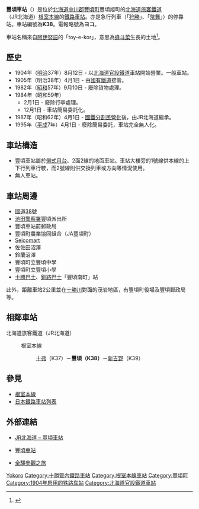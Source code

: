 {{noteTA
|T=zh-tw:豐頃車站;zh-hk:豐頃站;
|1=zh-tw:豐頃車站;zh-hk:豐頃站;
|2=zh-tw:十弗車站;zh-hk:十弗站;
|3=zh-tw:新吉野車站;zh-hk:新吉野站;
}}
{{日本車站資訊
|公司色 = #2cb431
|文字色 = 
|站名 = 豐頃車站
|圖片 = File:Toyokoro-STA.jpg
|pxl = 240px
|圖片說明 = 车站大楼（2021年5月）
|日文原名 = 豊頃
|平假名 = とよころ
|羅馬拼音 = Toyokoro
|副站名 = 
|前一站 = K37 [[十弗車站|十弗]]
|前一站距離 = 5.4
|後一站距離 = 7.1
|後一站 = [[新吉野車站|新吉野]] K39
|電報略號 = ヨコ
|車站編號 = {{車站編號c|#8cc63e|K38}}
|停站路線數 = 
|所屬公司 = [[File:JR_logo_(hokkaido).svg|23px]][[北海道旅客鐵道|北海道旅客鐵道]]（JR北海道）
|所屬路線 = {{color|#8cc63e|■}}[[根室本線|根室本線]]
|距離 = 218.2
|起點站 = [[瀧川車站|瀧川]]
|所在地 = [[北海道|北海道]][[中川郡_(十勝支廳)|中川郡]][[豐頃町|豐頃町]]豐頃旭町
|車站構造 = [[地面車站|地面車站]]
|月台配置 = 2面2線
|啟用年月日 = [[1904年|1904年]]（[[明治|明治]]37年）[[8月12日|8月12日]]
|廢站年月日 = 
|乘客人數 = 
|上下車人次 = 40
|統計年度 = 2014年
|轉車 = 
|備註 = [[無人車站|無人車站]]
|全寬備註 = 
}}

'''豐頃車站'''（{{jpn|j=豊頃駅|hg=とよころえき|rm=Toyokoro eki|f=y}}）是位於[[北海道|北海道]][[中川郡_(十勝支廳)|中川郡]][[豐頃町|豐頃町]]豐頃旭町的[[北海道旅客鐵道|北海道旅客鐵道]]（JR北海道）[[根室本線|根室本線]]的[[鐵路車站|鐵路車站]]。亦是急行列車（「[[狩勝_(列車)|狩勝]]」、「[[大空_(列車)|幣舞]]」）的停靠站。車站編號為'''K38'''。電報略號為'''ヨコ'''。

車站名稱來自[[阿伊努語|阿伊努語]]的「toy-e-kor」，意思為[[蜂斗菜|蜂斗菜]]生長的土地<ref>{{Cite web|url=http://www.pref.hokkaido.lg.jp/ks/ass/grp/8190P.pdf|title=アイヌ語地名リスト|accessdate=2017-08-17|author=北海道庁|date=|publisher=北海道庁|archive-date=2018-04-17|archive-url=https://web.archive.org/web/20180417012730/http://www.pref.hokkaido.lg.jp/ks/ass/grp/8190P.pdf|dead-url=no}}</ref>。

== 歷史 ==
* 1904年（[[明治|明治]]37年）8月12日 - 以[[北海道官設鐵道|北海道官設鐵道]]車站開始營業。一般車站。
* 1905年（明治38年）4月1日 - 由[[日本國有鐵道|國有鐵道]]接管。
* 1982年（[[昭和|昭和]]57年）9月10日 - 廢除貨物處理。
* 1984年（昭和59年）
** 2月1日 - 廢除行李處理。
** 12月1日 - 車站簡易委託化。
* 1987年（昭和62年）4月1日 - [[國鐵分割民營化|國鐵分割民營化]]後，由JR北海道繼承。
* 1995年（[[平成|平成]]7年）4月1日 - 廢除簡易委託，車站完全無人化。

== 車站構造 ==
* 豐頃車站屬於[[側式月台|側式月台]]、2面2線的地面車站。車站大樓旁的1號線供本線的上下行列車行駛，而2號線則供交換列車或方向等情況使用。
* 無人車站。

== 車站周邊 ==
* [[國道38號|國道38號]]
* [[池田警察署|池田警察署]]豐頃派出所
* 豐頃車站前郵政局
* 豐頃町農業協同組合（JA豐頃町）
* [[Seicomart|Seicomart]]
* 佐佐田沼澤
* 鈴蘭沼澤
* 豐頃町立豐頃中學
* 豐頃町立豐頃小學
* [[十勝巴士|十勝巴士]]、[[釧路巴士|釧路巴士]]「豐頃南町」站
此外，距離車站2公里並在[[十勝川|十勝川]]對面的茂岩地區，有豐頃町役場及豐頃郵政局等。

== 相鄰車站 ==
; 北海道旅客鐵道（JR北海道）
: {{color|#8cc63e|■}}根室本線
:: [[十弗站|十弗]]（K37）－'''豐頃（K38）'''－[[新吉野站|新吉野]]（K39）

== 參見 ==
* [[根室本線|根室本線]]
* [[日本鐵路車站列表|日本鐵路車站列表]]

== 外部連結 ==
* {{ja}}[http://www.jrhokkaido.co.jp/network/station/station.html#4414 JR北海道 – 豐頃車站]{{Wayback|url=http://www.jrhokkaido.co.jp/network/station/station.html#4414 |date=20190202042725 }}
* {{ja}}[http://www.mapion.co.jp/station/ST20359/ 豐頃車站]{{Wayback|url=http://www.mapion.co.jp/station/ST20359/ |date=20090727014848 }}
* {{ja}}[http://www.tsuchibuta.com/jr-hokkaido/nemuroline/33toyokoro/33toyokoro.htm 全驛參觀之旅]{{Wayback|url=http://www.tsuchibuta.com/jr-hokkaido/nemuroline/33toyokoro/33toyokoro.htm |date=20090325053409 }}

{{根室本線2}}
{{DEFAULTSORT:Toyokoro}}
[[Category:日本鐵路車站_To|Yokoro]]
[[Category:十勝管內鐵路車站|Category:十勝管內鐵路車站]]
[[Category:根室本線車站|Category:根室本線車站]]
[[Category:豐頃町|Category:豐頃町]]
[[Category:1904年启用的铁路车站|Category:1904年启用的铁路车站]]
[[Category:北海道官設鐵道車站|Category:北海道官設鐵道車站]]